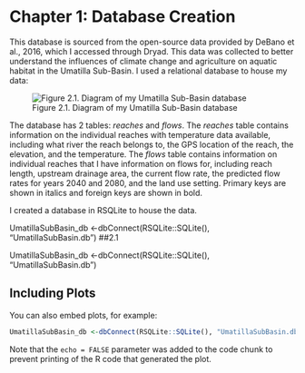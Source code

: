 # Chapter 1: Database Creation

This database is sourced from the open-source data provided by DeBano et al., 2016, which I accessed through Dryad. This data was collected to better understand the influences of climate change and agriculture on aquatic habitat in the Umatilla Sub-Basin. I used a relational database to house my data:

![Figure 2.1. Diagram of my Umatilla Sub-Basin database](C:\Users\A00637024\Desktop\WILD6900_FinalProject\FinalProject\figures)

The database has 2 tables: *reaches* and *flows*. The *reaches* table contains information on the individual reaches with temperature data available, including what river the reach belongs to, the GPS location of the reach, the elevation, and the temperature. The *flows* table contains information on individual reaches that I have information on flows for, including reach length, upstream drainage area, the current flow rate, the predicted flow rates for years 2040 and 2080, and the land use setting. Primary keys are shown in italics and foreign keys are shown in bold. 

I created a database in RSQLite to house the data.

UmatillaSubBasin_db <-dbConnect(RSQLite::SQLite(), "UmatillaSubBasin.db")
##2.1  

UmatillaSubBasin_db <-dbConnect(RSQLite::SQLite(), "UmatillaSubBasin.db")

## Including Plots

You can also embed plots, for example:

```r
UmatillaSubBasin_db <-dbConnect(RSQLite::SQLite(), "UmatillaSubBasin.db")

```

Note that the `echo = FALSE` parameter was added to the code chunk to prevent printing of the R code that generated the plot.
